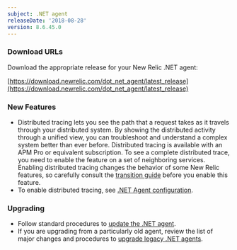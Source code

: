 ```yaml
---
subject: .NET agent
releaseDate: '2018-08-28'
version: 8.6.45.0
---
```


### Download URLs

Download the appropriate release for your New Relic .NET agent:

[https://download.newrelic.com/dot_net_agent/latest_release](https://download.newrelic.com/dot_net_agent/latest_release)

### New Features

* Distributed tracing lets you see the path that a request takes as it travels through your distributed system. By showing the distributed activity through a unified view, you can troubleshoot and understand a complex system better than ever before. Distributed tracing is available with an APM Pro or equivalent subscription. To see a complete distributed trace, you need to enable the feature on a set of neighboring services. Enabling distributed tracing changes the behavior of some New Relic features, so carefully consult the [transition guide](https://docs.newrelic.com/docs/transition-guide-distributed-tracing) before you enable this feature.
* To enable distributed tracing, see [.NET Agent configuration](https://docs.newrelic.com/docs/agents/net-agent/configuration/net-agent-configuration#distributed_tracing).

### Upgrading

* Follow standard procedures to [update the .NET agent](/docs/agents/net-agent/installation-configuration/update-net-agent).
* If you are upgrading from a particularly old agent, review the list of major changes and procedures to [upgrade legacy .NET agents](/docs/agents/net-agent/troubleshooting/upgrade-legacy-net-agents).
